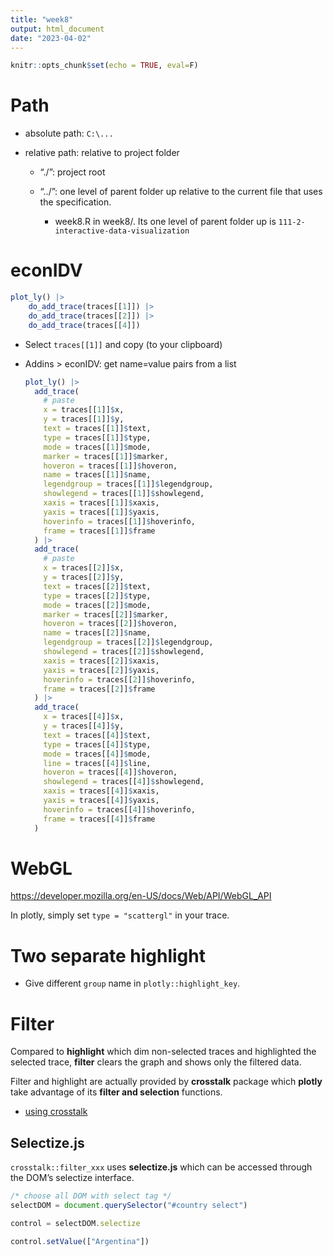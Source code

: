 ```yaml
---
title: "week8"
output: html_document
date: "2023-04-02"
---
```


```r
knitr::opts_chunk$set(echo = TRUE, eval=F)
```

# Path

-   absolute path: `C:\...`

-   relative path: relative to project folder

    -   "./": project root

    -   "../": one level of parent folder up relative to the current file that uses the specification.

        -   week8.R in week8/. Its one level of parent folder up is `111-2-interactive-data-visualization`

# econIDV

```r
plot_ly() |>
    do_add_trace(traces[[1]]) |>
    do_add_trace(traces[[2]]) |>
    do_add_trace(traces[[4]]) 
```

-   Select `traces[[1]]` and copy (to your clipboard)

-   Addins \> econIDV: get name=value pairs from a list

    ```r
    plot_ly() |>
      add_trace(
        # paste
        x = traces[[1]]$x,
        y = traces[[1]]$y,
        text = traces[[1]]$text,
        type = traces[[1]]$type,
        mode = traces[[1]]$mode,
        marker = traces[[1]]$marker,
        hoveron = traces[[1]]$hoveron,
        name = traces[[1]]$name,
        legendgroup = traces[[1]]$legendgroup,
        showlegend = traces[[1]]$showlegend,
        xaxis = traces[[1]]$xaxis,
        yaxis = traces[[1]]$yaxis,
        hoverinfo = traces[[1]]$hoverinfo,
        frame = traces[[1]]$frame
      ) |>
      add_trace(
        # paste
        x = traces[[2]]$x,
        y = traces[[2]]$y,
        text = traces[[2]]$text,
        type = traces[[2]]$type,
        mode = traces[[2]]$mode,
        marker = traces[[2]]$marker,
        hoveron = traces[[2]]$hoveron,
        name = traces[[2]]$name,
        legendgroup = traces[[2]]$legendgroup,
        showlegend = traces[[2]]$showlegend,
        xaxis = traces[[2]]$xaxis,
        yaxis = traces[[2]]$yaxis,
        hoverinfo = traces[[2]]$hoverinfo,
        frame = traces[[2]]$frame
      ) |>
      add_trace(
        x = traces[[4]]$x,
        y = traces[[4]]$y,
        text = traces[[4]]$text,
        type = traces[[4]]$type,
        mode = traces[[4]]$mode,
        line = traces[[4]]$line,
        hoveron = traces[[4]]$hoveron,
        showlegend = traces[[4]]$showlegend,
        xaxis = traces[[4]]$xaxis,
        yaxis = traces[[4]]$yaxis,
        hoverinfo = traces[[4]]$hoverinfo,
        frame = traces[[4]]$frame
      )
    ```

# WebGL

<https://developer.mozilla.org/en-US/docs/Web/API/WebGL_API>

In plotly, simply set `type = "scattergl"` in your trace.

# Two separate highlight

-   Give different `group` name in `plotly::highlight_key`.

# Filter

Compared to **highlight** which dim non-selected traces and highlighted the selected trace, **filter** clears the graph and shows only the filtered data.

Filter and highlight are actually provided by **crosstalk** package which **plotly** take advantage of its **filter and selection** functions.

-   [using crosstalk](https://rstudio.github.io/crosstalk/using.html)

## Selectize.js

`crosstalk::filter_xxx` uses **selectize.js** which can be accessed through the DOM's selectize interface.

```js
/* choose all DOM with select tag */
selectDOM = document.querySelector("#country select")

control = selectDOM.selectize

control.setValue(["Argentina"])
```
